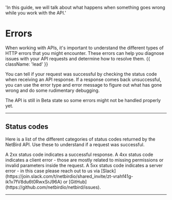   'In this guide, we will talk about what happens when something goes wrong while you work with the API.'

<HeroPattern/>

# Errors

When working with APIs, it's important to understand the different types of HTTP errors that you might encounter. These errors can help you diagnose issues with your API requests and determine how to resolve them. {{ className: 'lead' }}

You can tell if your request was successful by checking the status code when receiving an API response. If a response comes back unsuccessful, you can use the error type and error message to figure out what has gone wrong and do some rudimentary debugging.

<Note>
   The API is still in Beta state so some errors might not be handled properly yet.
</Note>

---

## Status codes

Here is a list of the different categories of status codes returned by the NetBird API. Use these to understand if a request was successful.

<Properties>
  <Property name="2xx">
    A 2xx status code indicates a successful response.
  </Property>
  <Property name="4xx">
    A 4xx status code indicates a client error - those are mostly related to missing permissions or invalid parameters inside the request.
  </Property>
  <Property name="5xx">
    A 5xx status code indicates a server error - in this case please reach out to us via [Slack](https://join.slack.com/t/netbirdio/shared_invite/zt-vrahf41g-ik1v7fV8du6t0RwxSrJ96A) or [GitHub](https://github.com/netbirdio/netbird/issues).
  </Property>
</Properties>

---

